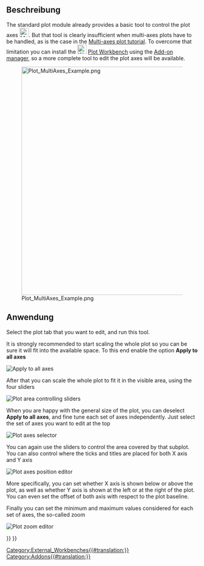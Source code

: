 <languages/>

{{Docnav
|[[Plot_Save|Save plot]]
|[[Plot_Series|Series]]
|[[Plot_Workbench|Plot]]
|IconL=Plot_Save.svg
|IconR=Plot_Series.svg
|IconC=Workbench_Plot.svg
}}

{{GuiCommand
|Name=Plot Axes
|MenuLocation=Plot → Configure axes
|Workbenches=[[Plot_Workbench|Plot]]
}}

==Beschreibung==

The standard plot module already provides a basic tool to control the plot axes [[File:Matplotlib_edit_subplot.png|24px]]. But that tool is clearly insufficient when multi-axes plots have to be handled, as is the case in the [[Plot_MultiAxes_tutorial|Multi-axes plot tutorial]]. To overcome that limitation you can install the [[Image:Workbench_Plot.svg|24px]] [[Plot_Workbench|Plot Workbench]] using the [[Std_AddonMgr|Add-on manager]], so a more complete tool to edit the plot axes will be available.

[[Image:Plot_MultiAxes_Example.png|600px]]

==Anwendung==

Select the plot tab that you want to edit, and run this tool.

It is strongly recommended to start scaling the whole plot so you can be sure it will fit into the available space. To this end enable the option '''Apply to all axes'''

[[File:Apply To All Axes.png|Apply to all axes]]
{{Caption|Apply to all axes selector}}

After that you can scale the whole plot to fit it in the visible area, using the four sliders

[[File:Plot Axes Sliders.png|Plot area controlling sliders]]
{{Caption|Sliders to scale the plot}}

When you are happy with the general size of the plot, you can deselect '''Apply to all axes''', and fine tune each set of axes independently. Just select the set of axes you want to edit at the top

[[File:Plot Axes Active.png|Plot axes selector]]
{{Caption|Selector for the set of axes to de edited}}

You can again use the sliders to control the area covered by that subplot. You can also control where the ticks and titles are placed for both X axis and Y axis

[[File:Plot Axes Position.png|Plot axes position editor]]
{{Caption|Editor of positions for the selected axes}}

More specifically, you can set whether X axis is shown below or above the plot, as well as whether Y axis is shown at the left or at the right of the plot. You can even set the offset of both axis with respect to the plot baseline.

Finally you can set the minimum and maximum values considered for each set of axes, the so-called zoom

[[File:Plot Axes Zoom.png|Plot zoom editor]]
{{Caption|Editor of minimum and maximum considered values}}


{{Docnav
|[[Plot_Save|Save plot]]
|[[Plot_Series|Series]]
|[[Plot_Workbench|Plot]]
|IconL=Plot_Save.svg
|IconR=Plot_Series.svg
|IconC=Workbench_Plot.svg
}}

{{Plot_Tools_navi{{#translation:}}}}
{{Userdocnavi{{#translation:}}}}
[[Category:External_Workbenches{{#translation:}}]]
[[Category:Addons{{#translation:}}]]